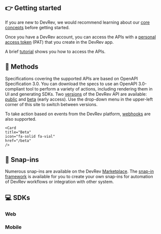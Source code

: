## 👉 Getting started

If you are new to DevRev, we would recommend learning about our [core concepts](https://docs.devrev.ai/intro) before getting started.

Once you have a DevRev account, you can access the APIs with a [personal access token](/about/authentication) (PAT) that you create in the DevRev app.

A brief [tutorial](/api-reference/getting-started) shows you how to access the APIs.

## 🧬 Methods

Specifications covering the supported APIs are based on OpenAPI Specification 3.0. You can download the specs to use an OpenAPI 3.0-compliant tool to perform a variety of actions, including rendering them in UI and generating SDKs. Two [versions](/about/versioning) of the DevRev API are available: [public](/public) and [beta](/beta) (early access). Use the drop-down menu in the upper-left corner of this site to switch between versions.

To take action based on events from the DevRev platform, [webhooks](/guides/webhooks) are also supported.
<Cards>
    <Card
    title="Public"
    icon="fa-solid fa-code"
    href="/public"
    />

    <Card
    title="Beta"
    icon="fa-solid fa-vial"
    href="/beta"
    />
</Cards>

## 🧩 Snap-ins

Numerous snap-ins are available on the DevRev [Marketplace](https://devrev.ai/marketplace). The [snap-in framework](/snapin-development/concepts) is available for you to create your own snap-ins for automation of DevRev workflows or integration with other system.

## 💻 SDKs

### Web

<Cards>
  <Card
    title="PLuG Web SDK"
    icon="fa-globe"
    href="/sdks/web/installation"
    />
</Cards>

### Mobile

<Cards>
  <Card
    title="DevRev SDK for Android"
    icon="fa-brands fa-android"
    href="/sdks/mobile/android/quickstart"
    />

  <Card
    title="DevRev SDK for iOS"
    icon="fa-brands fa-apple"
    href="/sdks/mobile/ios/quickstart"
    />

  <Card
    title="DevRev SDK for React Native and Expo"
    icon="fa-brands fa-react"
    href="/sdks/mobile/react-native/quickstart"
    />

  <Card
    title="DevRev SDK for Cordova"
    icon="fa-solid fa-robot"
    href="/sdks/mobile/cordova/quickstart"
    />

  <Card
    title="DevRev SDK for Flutter"
    icon="fa-brands fa-flutter"
    href="/sdks/mobile/flutter/quickstart"
    />
</Cards>
